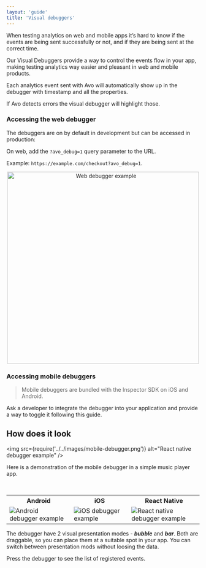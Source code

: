 ```yaml
---
layout: 'guide'
title: 'Visual debuggers'
---
```



When testing analytics on web and mobile apps it’s hard to know if the events are being sent successfully or not, and if they are being sent at the correct time.

Our Visual Debuggers provide a way to control the events flow in your app, making testing analytics way easier and pleasant in web and mobile products.

Each analytics event sent with Avo will automatically show up in the debugger with timestamp and all the properties.

If Avo detects errors the visual debugger will highlight those.

### Accessing the web debugger

The debuggers are on by default in development but can be accessed in production:

On web, add the `?avo_debug=1` query parameter to the URL.

Example: `https://example.com/checkout?avo_debug=1`.

<center>
  <img
    height="500"
    src={require('../../images/web-debugger-example.png')}
    alt="Web debugger example"
  />
</center>

### Accessing mobile debuggers

> Mobile debuggers are bundled with the Inspector SDK on iOS and Android.

Ask a developer to integrate the debugger into your application and provide a way to toggle it following <Link passHref href="/implementation/setup-mobile-debugger"><a>this guide</a></Link>.

## <a name="look"></a> How does it look

<img
  src={require('../../images/mobile-debugger.png')}
  alt="React native debugger example"
/>

Here is a demonstration of the mobile debugger in a simple music player app.

<br />

<table>


<tr>
 <th scope="col">Android</th>
 <th scope="col">iOS</th>
 <th scope="col">React Native</th>
</tr>
<tr>
 <td style={{"padding":10}}>
  <img
    src={require('../../images/android-debugger-example.gif')}
    alt="Android debugger example"
  />
 </td>
 <td style={{"padding":10}}>
    <img
      src={require('../../images/ios-debugger-example.gif')}
      alt="iOS debugger example"
    />
 </td>
 <td style={{"padding":10}}>
  <img
    src={require('../../images/rn-debugger-example.gif')}
    alt="React native debugger example"
  />
 </td>
</tr>
</table>


The debugger have 2 visual presentation modes - **_bubble_** and **_bar_**. Both are draggable, so you can place them at a suitable spot in your app.
You can switch between presentation mods without loosing the data.

Press the debugger to see the list of registered events.
